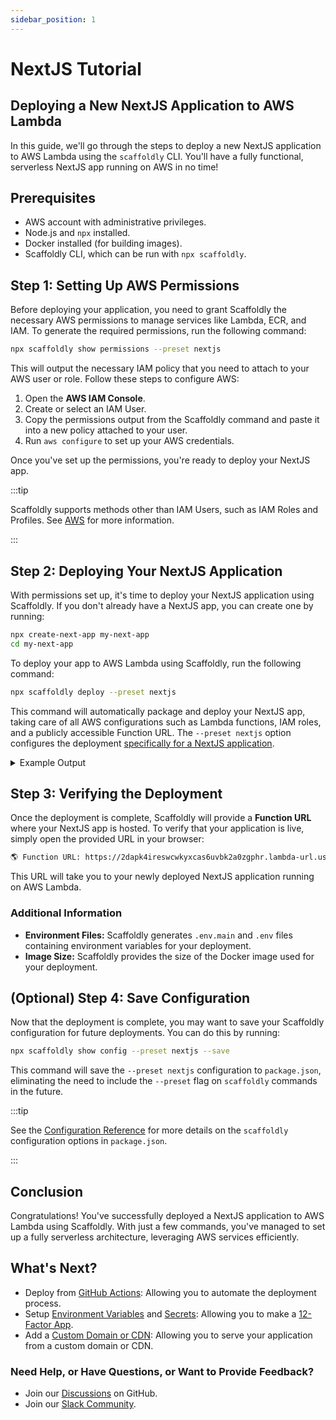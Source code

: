 ```yaml
---
sidebar_position: 1
---
```


# NextJS Tutorial

## Deploying a New NextJS Application to AWS Lambda

In this guide, we'll go through the steps to deploy a new NextJS application to AWS Lambda using the `scaffoldly` CLI. You'll have a fully functional, serverless NextJS app running on AWS in no time!

## Prerequisites

- AWS account with administrative privileges.
- Node.js and `npx` installed.
- Docker installed (for building images).
- Scaffoldly CLI, which can be run with `npx scaffoldly`.

## Step 1: Setting Up AWS Permissions

Before deploying your application, you need to grant Scaffoldly the necessary AWS permissions to manage services like Lambda, ECR, and IAM. To generate the required permissions, run the following command:

```bash
npx scaffoldly show permissions --preset nextjs
```

This will output the necessary IAM policy that you need to attach to your AWS user or role. Follow these steps to configure AWS:

1. Open the **AWS IAM Console**.
2. Create or select an IAM User.
3. Copy the permissions output from the Scaffoldly command and paste it into a new policy attached to your user.
4. Run `aws configure` to set up your AWS credentials.

Once you've set up the permissions, you're ready to deploy your NextJS app.

:::tip

Scaffoldly supports methods other than IAM Users, such as IAM Roles and Profiles. See [AWS](/docs/cloud/aws#authentication-methods) for more information.

:::

## Step 2: Deploying Your NextJS Application

With permissions set up, it's time to deploy your NextJS application using Scaffoldly. If you don't already have a NextJS app, you can create one by running:

```bash
npx create-next-app my-next-app
cd my-next-app
```

To deploy your app to AWS Lambda using Scaffoldly, run the following command:

```bash
npx scaffoldly deploy --preset nextjs
```

This command will automatically package and deploy your NextJS app, taking care of all AWS configurations such as Lambda functions, IAM roles, and a publicly accessible Function URL. The `--preset nextjs` option configures the deployment [specifically for a NextJS application](/docs/config/presets/nextjs).

<details>
  <summary>Example Output</summary>

Here's an example output of the deployment process:

```bash
✅ Updated Identity: arn:aws:iam::123456789012:user/scaffoldly
✅ Updated ECR Repository: my-next-app
✅ Updated Local Image Digest: sha256:8cd79bd887e8fe17dc80717ef560504bc7f83b01569bdfe1bc17f7eb0ae73b98
✅ Updated Secret: arn:aws:secretsmanager:us-east-1:123456789012:secret:my-next-app@main-I0l2Eb
✅ Updated IAM Role: my-next-app-b7547354
✅ Updated IAM Role Policy: my-next-app
✅ Updated Lambda Function: my-next-app
✅ Updated Function URL: https://2dapk4ireswcwkyxcas6uvbk2a0zgphr.lambda-url.us-east-1.on.aws
✅ Updated Function Policies: InvokeFunctionUrl
✅ Updated Schedule Group: my-next-app-b7547354
✅ Updated Local Image: 123456789012.dkr.ecr.us-east-1.amazonaws.com/my-next-app:0.1.0-b7547354
✅ Updated Local Image Digest: sha256:439a7d2f955d803b51677d548461486b01f250c954bcbcddc9a308598194534a
✅ Updated Lambda Function: my-next-app
✅ Updated Function Code: my-next-app@sha256:439a7d2f955d803b51677d548461486b01f250c954bcbcddc9a308598194534a
✅ Updated Function Alias: main (version: 1)
✅ Updated Function URL: https://2dapk4ireswcwkyxcas6uvbk2a0zgphr.lambda-url.us-east-1.on.aws

🚀 Deployment Complete!
   📄 Env Files: .env.main, .env
   📦 Image Size: 641.55 MB
   🌎 Function URL: https://2dapk4ireswcwkyxcas6uvbk2a0zgphr.lambda-url.us-east-1.on.aws
```

</details>

## Step 3: Verifying the Deployment

Once the deployment is complete, Scaffoldly will provide a **Function URL** where your NextJS app is hosted. To verify that your application is live, simply open the provided URL in your browser:

```bash
🌎 Function URL: https://2dapk4ireswcwkyxcas6uvbk2a0zgphr.lambda-url.us-east-1.on.aws
```

This URL will take you to your newly deployed NextJS application running on AWS Lambda.

### Additional Information

- **Environment Files:** Scaffoldly generates `.env.main` and `.env` files containing environment variables for your deployment.
- **Image Size:** Scaffoldly provides the size of the Docker image used for your deployment.

## (Optional) Step 4: Save Configuration

Now that the deployment is complete, you may want to save your Scaffoldly configuration for future deployments. You can do this by running:

```bash
npx scaffoldly show config --preset nextjs --save
```

This command will save the `--preset nextjs` configuration to `package.json`, eliminating the need to include the `--preset` flag on `scaffoldly` commands in the future.

:::tip

See the [Configuration Reference](/docs/config) for more details on the `scaffoldly` configuration options in `package.json`.

:::

## Conclusion

Congratulations! You've successfully deployed a NextJS application to AWS Lambda using Scaffoldly. With just a few commands, you've managed to set up a fully serverless architecture, leveraging AWS services efficiently.

## What's Next?

- Deploy from [GitHub Actions](/docs/gha): Allowing you to automate the deployment process.
- Setup [Environment Variables](/docs/config/environment) and [Secrets](/docs/config/secrets): Allowing you to make a [12-Factor App](https://12factor.net/).
- Add a [Custom Domain or CDN](/docs/cloud/cdn): Allowing you to serve your application from a custom domain or CDN.

### Need Help, or Have Questions, or Want to Provide Feedback?

- Join our [Discussions](https://github.com/scaffoldly/scaffoldly/discussions) on GitHub.
- Join our [Slack Community](https://join.slack.com/share/enQtNzczMjcwMTQwNTIyMS00ODlhYmMyNGExMTE4MGFiOGU0OTgyMDg3MzcyZTNjMTdjNmY3OThlOGQyMWM3Y2U5ZWM5ZWVkYWJlZDhjNzNj).
